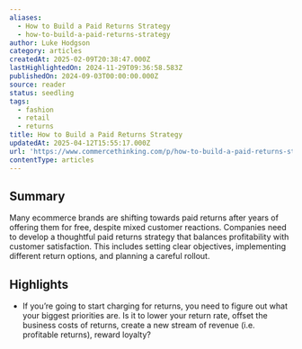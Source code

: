 ```yaml
---
aliases:
  - How to Build a Paid Returns Strategy
  - how-to-build-a-paid-returns-strategy
author: Luke Hodgson
category: articles
createdAt: 2025-02-09T20:38:47.000Z
lastHighlightedOn: 2024-11-29T09:36:58.583Z
publishedOn: 2024-09-03T00:00:00.000Z
source: reader
status: seedling
tags:
  - fashion
  - retail
  - returns
title: How to Build a Paid Returns Strategy
updatedAt: 2025-04-12T15:55:17.000Z
url: 'https://www.commercethinking.com/p/how-to-build-a-paid-returns-strategy'
contentType: articles
---
```

## Summary

Many ecommerce brands are shifting towards paid returns after years of offering them for free, despite mixed customer reactions. Companies need to develop a thoughtful paid returns strategy that balances profitability with customer satisfaction. This includes setting clear objectives, implementing different return options, and planning a careful rollout.

## Highlights

- If you’re going to start charging for returns, you need to figure out what your biggest priorities are. Is it to lower your return rate, offset the business costs of returns, create a new stream of revenue (i.e. profitable returns), reward loyalty?

